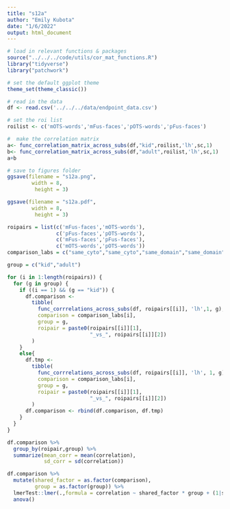 ```yaml
---
title: "s12a"
author: "Emily Kubota"
date: "1/6/2022"
output: html_document
---
```


```r
# load in relevant functions & packages 
source("../../../code/utils/cor_mat_functions.R")
library("tidyverse")
library("patchwork")

# set the default ggplot theme 
theme_set(theme_classic())
```

```r
# read in the data 
df <- read.csv('../../../data/endpoint_data.csv')
```

```r
# set the roi list 
roilist <- c('mOTS-words','mFus-faces','pOTS-words','pFus-faces')

#  make the correlation matrix 
a<- func_correlation_matrix_across_subs(df,"kid",roilist,'lh',sc,1) 
b<- func_correlation_matrix_across_subs(df,"adult",roilist,'lh',sc,1) 
a+b

# save to figures folder
ggsave(filename = "s12a.png",
        width = 8,
         height = 3)

ggsave(filename = "s12a.pdf",
        width = 8,
         height = 3)
```

```r
roipairs = list(c('mFus-faces','mOTS-words'),
                c('pFus-faces','pOTS-words'),
                c('mFus-faces','pFus-faces'),
                c('mOTS-words','pOTS-words'))
comparison_labs = c("same_cyto","same_cyto","same_domain","same_domain")

group = c("kid","adult")

for (i in 1:length(roipairs)) {
  for (g in group) {
    if ((i == 1) && (g == "kid")) {
      df.comparison <-
        tibble(
          func_corrrelations_across_subs(df, roipairs[[i]], 'lh',1, g),
          comparison = comparison_labs[i],
          group = g,
          roipair = paste0(roipairs[[i]][1],
                           "_vs_", roipairs[[i]][2])
        )
    }
    else{
      df.tmp <-
        tibble(
          func_corrrelations_across_subs(df, roipairs[[i]], 'lh', 1, g),
          comparison = comparison_labs[i],
          group = g,
          roipair = paste0(roipairs[[i]][1],
                           "_vs_", roipairs[[i]][2])
        )
      df.comparison <- rbind(df.comparison, df.tmp)
    }
  }
}

df.comparison %>% 
  group_by(roipair,group) %>% 
  summarize(mean_corr = mean(correlation),
            sd_corr = sd(correlation))
```

```r
df.comparison %>% 
  mutate(shared_factor = as.factor(comparison),
         group = as.factor(group)) %>% 
  lmerTest::lmer(.,formula = correlation ~ shared_factor * group + (1|subject)) %>% 
  anova()
```


